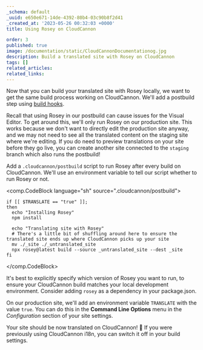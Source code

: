 ```yaml
---
_schema: default
_uuid: e650e671-14de-4392-80b4-03c90b8f2d41
_created_at: '2023-05-26 00:32:03 +0000'
title: Using Rosey on CloudCannon

order: 3
published: true
image: /documentation/static/CloudCannonDocumentationog.jpg
description: Build a translated site with Rosey on CloudCannon
tags: []
related_articles:
related_links:
---
```


Now that you can build your translated site with Rosey locally, we want to get the same build process working on CloudCannon. We'll add a postbuild step using [build hooks](/documentation/articles/extending-your-build-process-with-hooks/).

Recall that using Rosey in our postbuild can cause issues for the Visual Editor. To get around this, we'll only run Rosey on our production site. This works because we don't want to directly edit the production site anyway, and we may not need to see all the translated content on the staging site where we're editing. If you do need to preview translations on your site before they go live, you can create another site connected to the `staging` branch which also runs the postbuild!

Add a `.cloudcannon/postbuild` script to run Rosey after every build on CloudCannon. We'll use an environment variable to tell our script whether to run Rosey or not.

<comp.CodeBlock language="sh" source=".cloudcannon/postbuild"> 
```
if [[ $TRANSLATE == "true" ]];
then
  echo "Installing Rosey"
  npm install

  echo "Translating site with Rosey"
  # There's a little bit of shuffling around here to ensure the translated site ends up where CloudCannon picks up your site
  mv ./_site ./_untranslated_site                  
  npx rosey@latest build --source _untranslated_site --dest _site
fi
```
</comp.CodeBlock>

It's best to explicitly specify which version of Rosey you want to run, to ensure your CloudCannon build matches your local development environment. Consider adding `rosey` as a dependency in your package.json.

On our production site, we'll add an environment variable `TRANSLATE` with the value `true`. You can do this in the **Command Line Options** menu in the *Configuration* section of your site settings.
    
Your site should be now translated on CloudCannon! 🎉 If you were previously using CloudCannon i18n, you can switch it off in your build settings.

